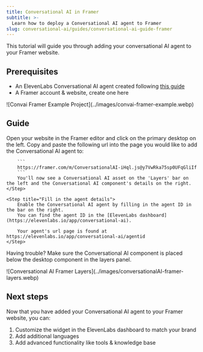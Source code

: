 ```yaml
---
title: Conversational AI in Framer
subtitle: >-
  Learn how to deploy a Conversational AI agent to Framer
slug: conversational-ai/guides/conversational-ai-guide-framer
---
```



This tutorial will guide you through adding your conversational AI agent to your Framer website. 

## Prerequisites

- An ElevenLabs Conversational AI agent created following [this guide](/docs/conversational-ai/docs/agent-setup)
- A Framer account & website, create one here

<Frame>
  ![Convai Framer Example Project](../images/convai-framer-example.webp)
</Frame>

## Guide

<Steps>
    <Step title="Visit your Framer editor">
        Open your website in the Framer editor and click on the primary desktop on the left.
    </Step>
    <Step title="Add the Conversational AI component">
        Copy and paste the following url into the page you would like to add the Conversational AI agent to:

        ```
        https://framer.com/m/ConversationalAI-iHql.js@y7VwRka75sp0UFqGliIf
        ```
        You'll now see a Conversational AI asset on the 'Layers' bar on the left and the Conversational AI component's details on the right.
    </Step>

    <Step title="Fill in the agent details">
        Enable the Conversational AI agent by filling in the agent ID in the bar on the right. 
        You can find the agent ID in the [ElevenLabs dashboard](https://elevenlabs.io/app/conversational-ai).

        Your agent's url page is found at https://elevenlabs.io/app/conversational-ai/agentid
    </Step>

</Steps>

Having trouble? Make sure the Conversational AI component is placed below the desktop component in the layers panel.
<Frame width="200">
  ![Conversational AI Framer Layers](../images/conversationalAI-framer-layers.webp)
</Frame>


## Next steps

Now that you have added your Conversational AI agent to your Framer website, you can:

1. Customize the widget in the ElevenLabs dashboard to match your brand
2. Add additional languages
3. Add advanced functionality like tools & knowledge base
